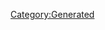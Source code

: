 {{Database/Music/MusicInfo
 |ID=72
 |Cov=70
 |Cd=6
 |Nam=70
 |Div=70
 |Ma=3
 |SerieId=2
 |SerieLogoId=2
 |WavId=70
 |VariationId=0
 |Dsc=70
 |Strt=10
 |ValkyrieBattle=1
 |ValkyrieIntro=1
 |ValkyrieIntroSky=1
 |DivaSolo=1
 |DivaMulti=1
 |Exp=3
}}
[[Category:Generated]]

